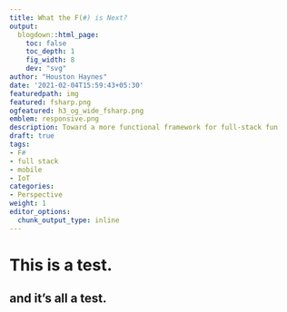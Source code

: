 ```yaml
---
title: What the F(#) is Next?
output:
  blogdown::html_page:
    toc: false
    toc_depth: 1
    fig_width: 8
    dev: "svg"
author: "Houston Haynes"
date: '2021-02-04T15:59:43+05:30'
featuredpath: img
featured: fsharp.png
ogfeatured: h3_og_wide_fsharp.png
emblem: responsive.png
description: Toward a more functional framework for full-stack fun
draft: true
tags:
- F#
- full stack
- mobile
- IoT
categories: 
- Perspective
weight: 1
editor_options: 
  chunk_output_type: inline
---
```

# This is a test.

## and it's all a test.
